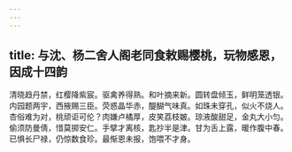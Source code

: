 ```yaml
---
---
---
```

title: 与沈、杨二舍人阁老同食敕赐樱桃，玩物感恩，因成十四韵
---



清晓趋丹禁，红樱降紫宸。驱禽养得熟。和叶摘来新。圆转盘倾玉，鲜明笼透银。内园题两宇，西掖赐三臣。荧惑晶华赤，醍醐气味真。如珠未穿孔，似火不烧人。杏俗难为对，桃顽讵可伦？肉嫌卢橘厚，皮笑荔枝皴。琼液酸甜足，金丸大小匀。偷须防曼倩，惜莫掷安仁。手擘才离核，匙抄半是津。甘为舌上露，暖作腹中春。已惧长尸禄，仍惊数食珍。最惭恩未报，饱喂不才身。